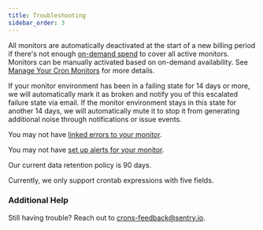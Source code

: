 ```yaml
---
title: Troubleshooting
sidebar_order: 3
---
```


<Expandable title="Why Were All My Monitors Disabled?">

All monitors are automatically deactivated at the start of a new billing period if there's not enough [on-demand spend](/pricing/#on-demand-capacity) to cover all active monitors. Monitors can be manually activated based on on-demand availability. See [Manage Your Cron Monitors](/account/quotas/manage-cron-monitors) for more details.

</Expandable>

<Expandable title="Why Was My Monitor Environment Marked As Broken or Automatically Muted?">

If your monitor environment has been in a failing state for 14 days or more, we will automatically mark it as broken and notify you of this escalated failure state via email. If the monitor environment stays in this state for another 14 days, we will automatically mute it to stop it from generating additional noise through notifications or issue events.

</Expandable>

<Expandable title="Why aren't recurring job errors showing up on my monitor details page?">

You may not have [linked errors to your monitor](/product/crons/getting-started/http/#connecting-errors-to-cron-monitors).

</Expandable>

<Expandable title="Why am I not receiving alerts when my monitor fails?">

You may not have [set up alerts for your monitor](/product/crons/getting-started/http/#alerts).

</Expandable>

<Expandable title="What is the crons data retention policy for check-ins and attachments?">

Our current data retention policy is 90 days.

</Expandable>

<Expandable title="Do you support a monitor schedule with a six-field crontab expression?">

Currently, we only support crontab expressions with five fields.

</Expandable>

### Additional Help

Still having trouble? Reach out to [crons-feedback@sentry.io](mailto:crons-feedback@sentry.io).
